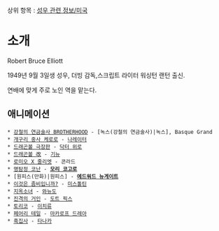 상위 항목 : [[성우 관련 정보/미국]]

= 소개 =

Robert Bruce Elliott

1949년 9월 3일생 성우, 더빙 감독,스크립트 라이터 워싱턴 랜턴 출신.

연배에 맞게 주로 노인 역을 맡는다.

== 애니메이션 ==

 * [[강철의 연금술사 BROTHERHOOD]] - [녹스(강철의 연금술사)|녹스], Basque Grand
 * [[개구리 중사 케로로]] - [[나레이터]]
 * [[드래곤볼 극장판]] - [[닥터 위로]]
 * [[드래곤볼 改]] - [[기뉴]]
 * [[로미오 X 줄리엣]] - 콘라드
 * [[명탐정 코난]] - '''[[모리 코고로]]'''
 * [원피스(만화)|원피스] - '''[[에드워드 뉴게이트]]'''
 * [[이것은 좀비입니까?]] - [[미스톨틴]]
 * [[지옥소녀]] - [[와뉴도]]
 * [[진격의 거인]] - [[도트 픽스]]
 * [[토리코]] - [[이치류]]
 * [[페어리 테일]] - [[마카로프 드레아]]
 * [[흑집사]] - [[타나카]]
